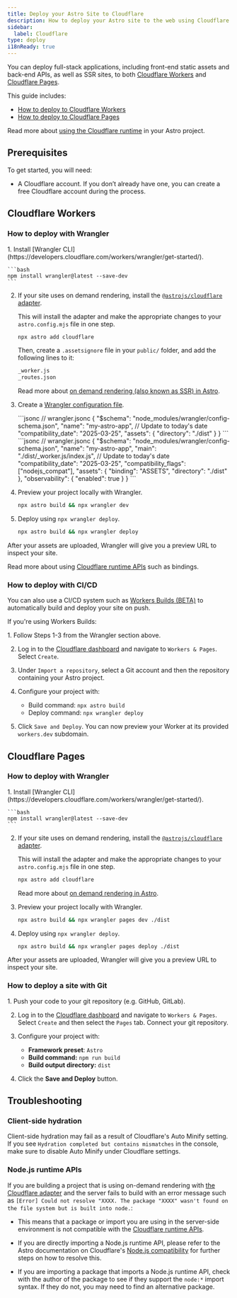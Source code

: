 ```yaml
---
title: Deploy your Astro Site to Cloudflare
description: How to deploy your Astro site to the web using Cloudflare
sidebar:
  label: Cloudflare
type: deploy
i18nReady: true
---
```


You can deploy full-stack applications, including front-end static assets and back-end APIs, as well as SSR sites, to both [Cloudflare Workers](https://developers.cloudflare.com/workers/static-assets/) and [Cloudflare Pages](https://pages.cloudflare.com/). 

This guide includes:

- [How to deploy to Cloudflare Workers](#cloudflare-workers)
- [How to deploy to Cloudflare Pages](#cloudflare-pages)

<ReadMore>Read more about [using the Cloudflare runtime](/en/guides/integrations-guide/cloudflare/) in your Astro project.</ReadMore>
## Prerequisites

To get started, you will need:

- A Cloudflare account. If you don’t already have one, you can create a free Cloudflare account during the process.

## Cloudflare Workers

### How to deploy with Wrangler

<Steps>
1. Install [Wrangler CLI](https://developers.cloudflare.com/workers/wrangler/get-started/).

    ```bash
    npm install wrangler@latest --save-dev
    ```

2. If your site uses on demand rendering, install the [`@astrojs/cloudflare` adapter](/en/guides/integrations-guide/cloudflare/).

    This will install the adapter and make the appropriate changes to your `astro.config.mjs` file in one step.
    
      ```bash
      npx astro add cloudflare
      ```
      
      Then, create a `.assetsignore` file in your `public/` folder, and add the following lines to it:
      ```txt title="public/.assetsignore"
      _worker.js
      _routes.json
      ```
  
    <ReadMore>Read more about [on demand rendering (also known as SSR) in Astro](/en/guides/on-demand-rendering/).</ReadMore>

3. Create a [Wrangler configuration file](https://developers.cloudflare.com/workers/wrangler/configuration/).

    <StaticSsrTabs>
      <Fragment slot="static">
        ```jsonc
        // wrangler.jsonc
        {
          "$schema": "node_modules/wrangler/config-schema.json",
          "name": "my-astro-app",
          // Update to today's date
          "compatibility_date": "2025-03-25",
          "assets": {
            "directory": "./dist"
          }
        }
        ```
      </Fragment>
      <Fragment slot="ssr">
        ```jsonc
        // wrangler.jsonc
        {
          "$schema": "node_modules/wrangler/config-schema.json",
          "name": "my-astro-app",
          "main": "./dist/_worker.js/index.js",
          // Update to today's date
          "compatibility_date": "2025-03-25",
          "compatibility_flags": ["nodejs_compat"],
          "assets": {
            "binding": "ASSETS",
            "directory": "./dist"
          },
          "observability": {
            "enabled": true
          }
        }
    ```
      </Fragment>
    </StaticSsrTabs>

4. Preview your project locally with Wrangler.

    ```bash
    npx astro build && npx wrangler dev
    ```

5. Deploy using `npx wrangler deploy`.

    ```bash
    npx astro build && npx wrangler deploy
    ```
</Steps>

After your assets are uploaded, Wrangler will give you a preview URL to inspect your site.

<ReadMore>Read more about using [Cloudflare runtime APIs](/en/guides/integrations-guide/cloudflare/) such as bindings.</ReadMore>

### How to deploy with CI/CD

You can also use a CI/CD system such as [Workers Builds (BETA)](https://developers.cloudflare.com/workers/ci-cd/builds/) to automatically build and deploy your site on push. 

If you're using Workers Builds:

<Steps>
1. Follow Steps 1-3 from the Wrangler section above.

2. Log in to the [Cloudflare dashboard](https://dash.cloudflare.com/) and navigate to `Workers & Pages`. Select `Create`.

3. Under `Import a repository`, select a Git account and then the repository containing your Astro project.

4. Configure your project with:
    - Build command: `npx astro build`
    - Deploy command: `npx wrangler deploy`
    
5. Click `Save and Deploy`. You can now preview your Worker at its provided `workers.dev` subdomain.
</Steps>

## Cloudflare Pages

### How to deploy with Wrangler

<Steps>
1. Install [Wrangler CLI](https://developers.cloudflare.com/workers/wrangler/get-started/).

    ```bash
    npm install wrangler@latest --save-dev
    ```

2. If your site uses on demand rendering, install the [`@astrojs/cloudflare` adapter](/en/guides/integrations-guide/cloudflare/). 
    
    This will install the adapter and make the appropriate changes to your `astro.config.mjs` file in one step.
    
      ```bash
      npx astro add cloudflare
      ```
      
    <ReadMore>Read more about [on demand rendering in Astro](/en/guides/on-demand-rendering/).</ReadMore>

3. Preview your project locally with Wrangler.

    ```bash
    npx astro build && npx wrangler pages dev ./dist
    ```

4. Deploy using `npx wrangler deploy`.

    ```bash
    npx astro build && npx wrangler pages deploy ./dist
    ```
</Steps>

After your assets are uploaded, Wrangler will give you a preview URL to inspect your site.

### How to deploy a site with Git

<Steps>
1. Push your code to your git repository (e.g. GitHub, GitLab).

2. Log in to the [Cloudflare dashboard](https://dash.cloudflare.com/) and navigate to `Workers & Pages`. Select `Create` and then select the `Pages` tab. Connect your git repository.

3. Configure your project with:
    - **Framework preset**: `Astro`
    - **Build command:** `npm run build`
    - **Build output directory:** `dist`
    
4. Click the **Save and Deploy** button.
</Steps>

## Troubleshooting

### Client-side hydration

Client-side hydration may fail as a result of Cloudflare's Auto Minify setting. If you see `Hydration completed but contains mismatches` in the console, make sure to disable Auto Minify under Cloudflare settings.

### Node.js runtime APIs

If you are building a project that is using on-demand rendering with [the Cloudflare adapter](/en/guides/integrations-guide/cloudflare/) and the server fails to build with an error message such as `[Error] Could not resolve "XXXX. The package "XXXX" wasn't found on the file system but is built into node.`:

- This means that a package or import you are using in the server-side environment is not compatible with the [Cloudflare runtime APIs](https://developers.cloudflare.com/workers/runtime-apis/nodejs/). 

- If you are directly importing a Node.js runtime API, please refer to the Astro documentation on Cloudflare's [Node.js compatibility](/en/guides/integrations-guide/cloudflare/#nodejs-compatibility) for further steps on how to resolve this.

- If you are importing a package that imports a Node.js runtime API, check with the author of the package to see if they support the `node:*` import syntax. If they do not, you may need to find an alternative package.
